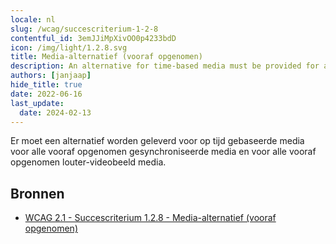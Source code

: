 ```yaml
---
locale: nl
slug: /wcag/succescriterium-1-2-8
contentful_id: 3emJJiMpXivOO0p4233bdD
icon: /img/light/1.2.8.svg
title: Media-alternatief (vooraf opgenomen)
description: An alternative for time-based media must be provided for all prerecorded synchronized media and for all prerecorded video-only media.
authors: [janjaap]
hide_title: true
date: 2022-06-16
last_update:
  date: 2024-02-13
---
```


<Hero
  title="Media-alternatief (vooraf opgenomen)"
  image="/img/light/1.2.8.svg"
  alt="WCAG 1.2.8 icon"
  prefix="Succescriterium 1.2.8"
  suffix="Niveau AAA"
/>

Er moet een alternatief worden geleverd voor op tijd gebaseerde media voor alle vooraf opgenomen gesynchroniseerde media en voor alle vooraf opgenomen louter-videobeeld media.

## Bronnen

- [WCAG 2.1 - Succescriterium 1.2.8 - Media-alternatief (vooraf opgenomen)](https://www.w3.org/Translations/WCAG21-nl/#media-alternatief-vooraf-opgenomen)

